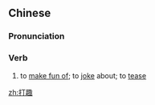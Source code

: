 ==Chinese==
{{zh-forms}}

===Pronunciation===
{{zh-pron
|m=dǎqù
|cat=v
}}

===Verb===
{{zh-verb}}

# to [[make fun of]]; to [[joke]] about; to [[tease]]

[[zh:打趣]]